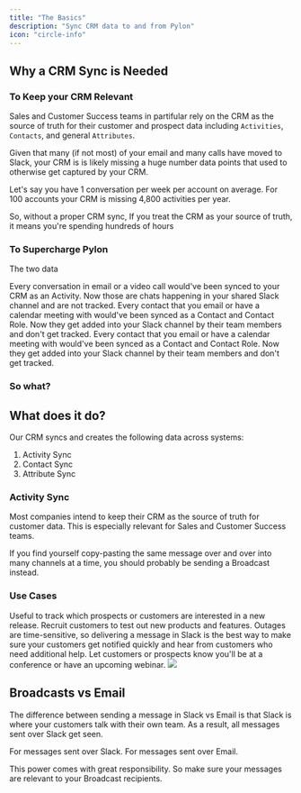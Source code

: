 ```yaml
---
title: "The Basics"
description: "Sync CRM data to and from Pylon"
icon: "circle-info"
---
```


## Why a CRM Sync is Needed

### To Keep your CRM Relevant

Sales and Customer Success teams in partifular rely on the CRM as the source of truth for their customer and prospect data including `Activities`, `Contacts`, and general `Attributes`.

Given that many (if not most) of your email and many calls have moved to Slack, your
CRM is is likely missing a huge number data points that used to otherwise get captured by
your CRM.

<Tip>
  Let's say you have 1 conversation per week per account on average. For 100
  accounts your CRM is missing 4,800 activities per year.
</Tip>

So, without a proper CRM sync, If you treat the CRM as your source of truth, it means you're spending hundreds of hours

### To Supercharge Pylon

The two data

<CardGroup cols={1}>
  <Card title="Conversations" icon="comments" color="#0285c7">
    Every conversation in email or a video call would've been synced to your CRM
    as an Activity. Now those are chats happening in your shared Slack channel
    and are not tracked.
  </Card>
  <Card title="Contacts" icon="users" color="#ea5a0c">
    Every contact that you email or have a calendar meeting with would've been
    synced as a Contact and Contact Role. Now they get added into your Slack
    channel by their team members and don't get tracked.
  </Card>
</CardGroup>

<CardGroup cols={1}>
  <Card title="Power Pylon" icon="arrow-progress">
    Every contact that you email or have a calendar meeting with would've been
    synced as a Contact and Contact Role. Now they get added into your Slack
    channel by their team members and don't get tracked.
  </Card>
</CardGroup>

### So what?

## What does it do?

Our CRM syncs and creates the following data across systems:

1. Activity Sync
2. Contact Sync
3. Attribute Sync

### Activity Sync

Most companies intend to keep their CRM as the source of truth for customer data. This is especially relevant for Sales and Customer Success teams.

<Tip>
  If you find yourself copy-pasting the same message over and over into many
  channels at a time, you should probably be sending a Broadcast instead.
</Tip>

### Use Cases

<CardGroup cols={2}>
  <Card title="New Release" icon="sparkle" color="#ea5a0c">
    Useful to track which prospects or customers are interested in a new
    release.
  </Card>
  <Card title="Customer Feedback" icon="comments" color="#0285c7">
    Recruit customers to test out new products and features.
  </Card>
  <Card title="Outage Notification" icon="plug-circle-xmark" color="#16a34a">
    Outages are time-sensitive, so delivering a message in Slack is the best way
    to make sure your customers get notified quickly and hear from customers who
    need additional help.
  </Card>
  <Card title="Upcoming Event" icon="calendar" color="#dc2626">
    Let customers or prospects know you'll be at a conference or have an
    upcoming webinar.
  </Card>
</CardGroup>

<Frame caption="An example Broadcast">
  <img src="/images/broadcast-overview.png" />
</Frame>

## Broadcasts vs Email

The difference between sending a message in Slack vs Email is that Slack is where your customers talk with their own team. As a result, all messages sent over Slack get seen.

<CardGroup cols={2}>
  <Card title="15-30% Engagement Rate" icon="paper-plane-top" color="#ea5a0c">
    For messages sent over Slack.
  </Card>
  <Card title="2-4% Engagement Rate" icon="envelope" color="#0285c7">
    For messages sent over Email.
  </Card>
</CardGroup>

This power comes with great responsibility. So make sure your messages are relevant to your Broadcast recipients.
